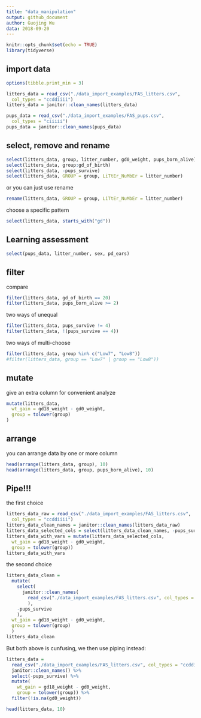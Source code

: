 ```yaml
---
title: "data_manipulation"
output: github_document
author: Guojing Wu
data: 2018-09-20
---
```


```r
knitr::opts_chunk$set(echo = TRUE)
library(tidyverse)
```
 
## import data

```r
options(tibble.print_min = 3)

litters_data = read_csv("./data_import_examples/FAS_litters.csv",
  col_types = "ccddiiii")
litters_data = janitor::clean_names(litters_data)

pups_data = read_csv("./data_import_examples/FAS_pups.csv",
  col_types = "ciiiii")
pups_data = janitor::clean_names(pups_data)
```

## select, remove and rename

```r
select(litters_data, group, litter_number, gd0_weight, pups_born_alive)
select(litters_data, group:gd_of_birth)
select(litters_data, -pups_survive)
select(litters_data, GROUP = group, LiTtEr_NuMbEr = litter_number)
```

or you can just use rename
```r
rename(litters_data, GROUP = group, LiTtEr_NuMbEr = litter_number)
```

choose a specific pattern

```r
select(litters_data, starts_with("gd"))
```

## Learning assessment
```r
select(pups_data, litter_number, sex, pd_ears)
```

## filter

compare

```r
filter(litters_data, gd_of_birth == 20)
filter(litters_data, pups_born_alive >= 2)
```

two ways of unequal

```r
filter(litters_data, pups_survive != 4)
filter(litters_data, !(pups_survive == 4))
```

two ways of multi-choose

```r
filter(litters_data, group %in% c("Low7", "Low8"))
#filter(litters_data, group == "Low7" | group == "Low8"))
```

## mutate

give an extra column for convenient analyze

```r
mutate(litters_data,
  wt_gain = gd18_weight - gd0_weight,
  group = tolower(group)
)
```

## arrange

you can arrange data by one or more column

```r
head(arrange(litters_data, group), 10)
head(arrange(litters_data, group, pups_born_alive), 10)
```

## Pipe!!!

the first choice

```r
litters_data_raw = read_csv("./data_import_examples/FAS_litters.csv",
  col_types = "ccddiiii")
litters_data_clean_names = janitor::clean_names(litters_data_raw)
litters_data_selected_cols = select(litters_data_clean_names, -pups_survive)
litters_data_with_vars = mutate(litters_data_selected_cols, 
  wt_gain = gd18_weight - gd0_weight,
  group = tolower(group))
litters_data_with_vars
```

the second choice

```r
litters_data_clean = 
  mutate(
    select(
      janitor::clean_names(
        read_csv("./data_import_examples/FAS_litters.csv", col_types = "ccddiiii")
        ), 
    -pups_survive
    ),
  wt_gain = gd18_weight - gd0_weight,
  group = tolower(group)
  )
litters_data_clean
```

But both above is cunfusing, we then use piping instead:

```r
litters_data = 
  read_csv("./data_import_examples/FAS_litters.csv", col_types = "ccddiiii") %>%
  janitor::clean_names() %>%
  select(-pups_survive) %>%
  mutate(
    wt_gain = gd18_weight - gd0_weight,
    group = tolower(group)) %>%
  filter(!is.na(gd0_weight))

head(litters_data, 10)
```